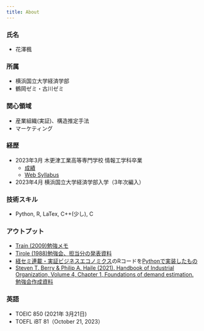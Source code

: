 ```yaml
---
title: About
---
```

### 氏名
- 花澤楓

### 所属
- 横浜国立大学経済学部
- 鶴岡ゼミ・古川ゼミ

### 関心領域
- 産業組織(実証)、構造推定手法
- マーケティング

### 経歴
- 2023年3月 木更津工業高等専門学校 情報工学科卒業
  - [成績](https://drive.google.com/file/d/1EV2ML1QrU8-PgCeO4iubdaHPwntfQZQX/view?usp=sharing)
  - [Web Syllabus](https://syllabus.kosen-k.go.jp/Pages/PublicSubjects?school_id=14&department_id=14&year=2022&lang=ja)
- 2023年4月 横浜国立大学経済学部入学（3年次編入）

### 技術スキル
- Python, R, LaTex, C++(少し), C

### アウトプット
- [Train (2009)勉強メモ](https://www.notion.so/Discrete-Choice-Methods-with-Simulation-cbf888b3542542e591c3c5391592fe99?pvs=4)
- [Tirole (1988)勉強会、担当分の発表資料](https://speakerdeck.com/kaede_econ03/tirole-1988-chapter-8)
- [経セミ連載・実証ビジネスエコノミクス](https://sites.google.com/view/keisemi-ebiz/)のRコードを[Pythonで実装したもの](https://github.com/Hanazawa-Kaede/EmpiricalBussinessEconomics)
- [Steven T. Berry & Philip A. Haile (2021). Handbook of Industrial Organization, Volume 4, Chapter 1, Foundations of demand estimation. 勉強会作成資料](https://drive.google.com/file/d/1GlCPNr_xQWUulDQwJV5mWR-AOy4fGb-Q/view?usp=sharing)

### 英語
- TOEIC 850 (2021年 3月21日)
- TOEFL iBT 81（October 21, 2023）